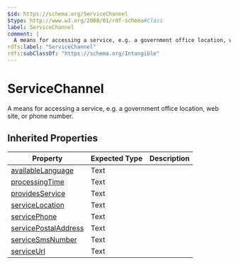 ```yaml
---
$id: https://schema.org/ServiceChannel
$type: http://www.w3.org/2000/01/rdf-schema#Class
label: ServiceChannel
comment: |
  A means for accessing a service, e.g. a government office location, web site, or phone number.
rdfs:label: "ServiceChannel"
rdfs:subClassOf: "https://schema.org/Intangible"
---
```


# ServiceChannel

A means for accessing a service, e.g. a government office location, web site, or phone number.

## Inherited Properties

| Property | Expected Type | Description |
| --- | --- | --- |
| [availableLanguage](https://schema.org/availableLanguage) | Text |  |
| [processingTime](https://schema.org/processingTime) | Text |  |
| [providesService](https://schema.org/providesService) | Text |  |
| [serviceLocation](https://schema.org/serviceLocation) | Text |  |
| [servicePhone](https://schema.org/servicePhone) | Text |  |
| [servicePostalAddress](https://schema.org/servicePostalAddress) | Text |  |
| [serviceSmsNumber](https://schema.org/serviceSmsNumber) | Text |  |
| [serviceUrl](https://schema.org/serviceUrl) | Text |  |
